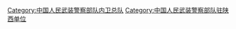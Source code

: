 {{Catmore}}

[[Category:中国人民武装警察部队内卫总队|Category:中国人民武装警察部队内卫总队]]
[[Category:中国人民武装警察部队驻陕西单位‎|Category:中国人民武装警察部队驻陕西单位‎]]